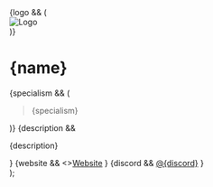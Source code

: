   <div style={{ display: 'flex', flexDirection: logo ? 'row' : 'column', alignItems: logo ? 'flex-start' : 'left', marginBottom: '10px' }}>
    {logo && (
      <div style={{ flex: '0 0 auto', marginRight: '20px' }}>
        <img src={logo} alt="Logo" style={{ maxWidth: '200px', width: '100%', margin: '0px' }} />
      </div>
    )}
    <div>
      <h1 style={{ margin: '0px' }}>{name}</h1>
      {specialism && (
        <p style={{ margin: '0px' }}>
          <blockquote style={{ margin: '0px' }}>
            {specialism}
          </blockquote>
        </p>
      )}
      {description && <p style={{marginTop: '8px', marginBottom: '8px' }}>{description}</p>}
      {website && <><a href={website}>Website</a>&nbsp;</>}
      {discord && <a href="https://discord.com/invite/QvxDz8zcKe">@{discord}</a> }
    </div>
  </div>
);